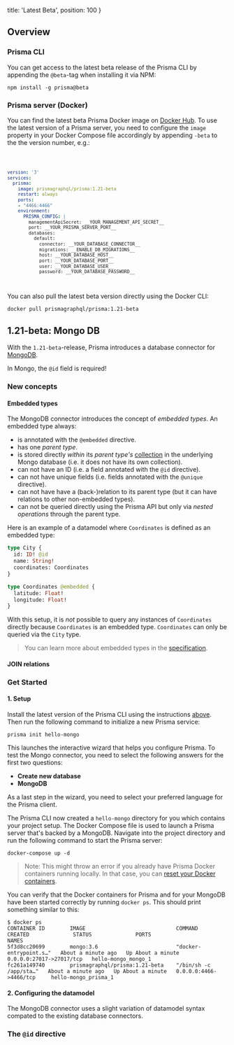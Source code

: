 
  title: 'Latest Beta',
  position: 100
}

## Overview

### Prisma CLI

You can get access to the latest beta release of the Prisma CLI by appending the `@beta`-tag when installing it via NPM:

```
npm install -g prisma@beta
```

### Prisma server (Docker)

You can find the latest beta Prisma Docker image on [Docker Hub](https://hub.docker.com/r/prismagraphql/prisma/tags/). To use the latest version of a Prisma server, you need to configure the `image` property in your Docker Compose file accordingly by appending `-beta` to the the version number, e.g.:

<Code lines="4">

```yml
version: '3'
services:
  prisma:
    image: prismagraphql/prisma:1.21-beta
    restart: always
    ports:
    - "4466:4466"
    environment:
      PRISMA_CONFIG: |
        managementApiSecret: __YOUR_MANAGEMENT_API_SECRET__
        port: __YOUR_PRISMA_SERVER_PORT__
        databases:
          default:
            connector: __YOUR_DATABASE_CONNECTOR__
            migrations: __ENABLE_DB_MIGRATIONS__
            host: __YOUR_DATABASE_HOST__
            port: __YOUR_DATABASE_PORT__
            user: __YOUR_DATABASE_USER__
            password: __YOUR_DATABASE_PASSWORD__
```

</Code>

You can also pull the latest beta version directly using the Docker CLI:

```bash
docker pull prismagraphql/prisma:1.21-beta
```

## 1.21-beta: Mongo DB

With the `1.21-beta`-release, Prisma introduces a database connector for [MongoDB](https://www.mongodb.com/).

In Mongo, the `@id` field is required!

### New concepts

#### Embedded types

The MongoDB connector introduces the concept of _embedded types_. An embedded type always:

- is annotated with the `@embedded` directive.
- has one _parent type_.
- is stored directly _within_ its _parent type's_ [collection](https://docs.mongodb.com/manual/reference/glossary/#term-collection) in the underlying Mongo database (i.e. it does not have its own collection).
- can not have an ID (i.e. a field annotated with the `@id` directive).
- can not have unique fields (i.e. fields annotated with the `@unique` directive).
- can not have have a (back-)relation to its parent type (but it can have relations to other non-embedded types).
- can not be queried directly using the Prisma API but only via _nested operations_ through the parent type.

Here is an example of a datamodel where `Coordinates` is defined as an embedded type:

```graphql
type City {
  id: ID! @id
  name: String!
  coordinates: Coordinates
}

type Coordinates @embedded {
  latitude: Float!
  longitude: Float!
}
```

With this setup, it is _not_ possible to query any instances of `Coordinates` directly because `Coordinates` is an embedded type. `Coordinates` can only be queried via the `City` type.

> You can learn more about embedded types in the [specification](https://github.com/prisma/prisma/issues/2836).

#### JOIN relations



### Get Started

#### 1. Setup

Install the latest version of the Prisma CLI using the instructions [above](#prisma-cli). Then run the following command to initialize a new Prisma service:

```
prisma init hello-mongo
```

This launches the interactive wizard that helps you configure Prisma. To test the Mongo connector, you need to select the following answers for the first two questions:

- **Create new database**
- **MongoDB**

As a last step in the wizard, you need to select your preferred language for the Prisma client.

The Prisma CLI now created a `hello-mongo` directory for you which contains your project setup. The Docker Compose file is used to launch a Prisma server that's backed by a MongoDB. Navigate into the project directory and run the following command to start the Prisma server:

```
docker-compose up -d
```

> Note: This might throw an error if you already have Prisma Docker containers running locally. In that case, you can [reset your Docker containers](rty1-hard-resetting-the-docker-environment).

You can verify that the Docker containers for Prisma and for your MongoDB have been started correctly by running `docker ps`. This should print something similar to this:

```
$ docker ps
CONTAINER ID        IMAGE                             COMMAND                  CREATED              STATUS              PORTS                      NAMES
5f3d8cc20699        mongo:3.6                         "docker-entrypoint.s…"   About a minute ago   Up About a minute   0.0.0.0:27017->27017/tcp   hello-mongo_mongo_1
fc261a149740        prismagraphql/prisma:1.21-beta    "/bin/sh -c /app/sta…"   About a minute ago   Up About a minute   0.0.0.0:4466->4466/tcp     hello-mongo_prisma_1
```

#### 2. Configuring the datamodel

The MongoDB connector uses a slight variation of datamodel syntax compated to the existing database connectors.

### The `@id` directive

